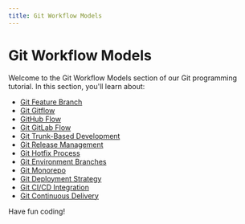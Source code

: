 ```yaml
---
title: Git Workflow Models
---
```


# Git Workflow Models

Welcome to the Git Workflow Models section of our Git programming tutorial. In this section, you'll learn about:

- [Git Feature Branch](./0-git-feature-branch.mdx)
- [Git Gitflow](./1-git-gitflow.mdx)
- [GitHub Flow](./2-git-github-flow.mdx)
- [Git GitLab Flow](./3-git-gitlab-flow.mdx)
- [Git Trunk-Based Development](./4-git-trunk-based.mdx)
- [Git Release Management](./5-git-release-management.mdx)
- [Git Hotfix Process](./6-git-hotfix-process.mdx)
- [Git Environment Branches](./7-git-environment-branches.mdx)
- [Git Monorepo](./8-git-monorepo.mdx)
- [Git Deployment Strategy](./9-git-deployment-strategy.mdx)
- [Git CI/CD Integration](./10-git-cicd-integration.mdx)
- [Git Continuous Delivery](./11-git-continuous-delivery.mdx)

Have fun coding!